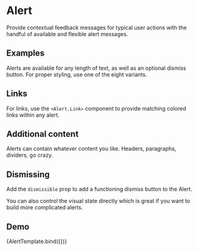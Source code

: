 <!-- Alert.mdx -->

<Meta
  title="Components/Alert"
  component={Alert}
/>


# Alert

Provide contextual feedback messages for typical user actions with the handful of available and flexible alert messages.

## Examples
Alerts are available for any length of text, as well as an optional dismiss button.
For proper styling, use one of the eight variants.

<Canvas>
  <Story id='components-alert--examples' />
</Canvas>

## Links

For links, use the ```<Alert.Link>``` component to provide matching colored links within any alert.

<Canvas>
  <Story id='components-alert--links' />
</Canvas>

## Additional content

Alerts can contain whatever content you like. Headers, paragraphs, dividers, go crazy.

<Canvas>
<Story id='components-alert--additional-content' />
</Canvas>

## Dismissing
Add the ```dismissible``` prop to add a functioning dismiss button to the Alert.

<Canvas>
  <Story id='components-alert--dismissing-error' />
</Canvas>

You can also control the visual state directly which is great if you want to build more complicated alerts.

<Canvas>
  <Story id='components-alert--dismissing-success' />
</Canvas>


## Demo

<Canvas>
  <Story
    name="Demo"
    args={{
      children: "This is a demo warning alert!",
      closeLabel: 'Close',
      variant:'warning',
      dismissible: false,
      show: true,
    }}>
    {AlertTemplate.bind({})}
  </Story>
</Canvas>

<ArgsTable story="Demo" />


